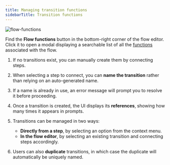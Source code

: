```yaml
---
title: Managing transition functions
sidebarTitle: Transition functions
---
```



![flow-functions](/images/flow-functions-button.png)

Find the **<Icon icon="arrow-progress" iconType="solid" /> Flow functions**
button in the bottom-right corner of the flow editor. Click it to open a modal displaying a searchable list of all the [functions](/function/introduction) associated with the flow.

1. If no transitions exist, you can manually create them by connecting steps.
2. When selecting a step to connect, you can **name the transition** rather than relying on an auto-generated name.
3. If a name is already in use, an error message will prompt you to resolve it before proceeding.
4. Once a transition is created, the UI displays its **references**, showing how many times it appears in prompts.
5. Transitions can be managed in two ways:

      - **Directly from a step**, by selecting an option from the context menu.
      - **In the flow editor**, by selecting an existing transition and connecting steps accordingly.
6. Users can also **duplicate** transitions, in which case the duplicate will automatically be uniquely named.